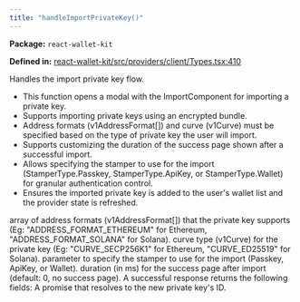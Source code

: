 ```yaml
---
title: "handleImportPrivateKey()"
---
```



<p><strong>Package:</strong> <code>react-wallet-kit</code></p>

<p><strong>Defined in:</strong> <a href="https://github.com/tkhq/sdk/blob/main/packages/react-wallet-kit/src/providers/client/Types.tsx#L410">react-wallet-kit/src/providers/client/Types.tsx:410</a></p>

<H3Bordered text="Overview" />

Handles the import private key flow.

<ul>
  <li>This function opens a modal with the ImportComponent for importing a private key.</li>
  <li>Supports importing private keys using an encrypted bundle.</li>
  <li>Address formats (v1AddressFormat[]) and curve (v1Curve) must be specified based on the type of private key the user will import.</li>
  <li>Supports customizing the duration of the success page shown after a successful import.</li>
  <li>Allows specifying the stamper to use for the import (StamperType.Passkey, StamperType.ApiKey, or StamperType.Wallet) for granular authentication control.</li>
  <li>Ensures the imported private key is added to the user's wallet list and the provider state is refreshed.</li>
</ul>

<H3Bordered text="Parameters" />

<ParamField body="params" type='object' required={false} path="params" >
  <Expandable title="params details">
    <NestedParam parentKey="params" childKey="addressFormats" type='v1AddressFormat[]' required={true}>
array of address formats (v1AddressFormat[]) that the private key supports (Eg: "ADDRESS_FORMAT_ETHEREUM" for Ethereum, "ADDRESS_FORMAT_SOLANA" for Solana).
</NestedParam>
    <NestedParam parentKey="params" childKey="curve" type='v1Curve' required={true}>
curve type (v1Curve) for the private key (Eg: "CURVE_SECP256K1" for Ethereum, "CURVE_ED25519" for Solana).
</NestedParam>
    <NestedParam parentKey="params" childKey="stampWith" type='StamperType' required={false}>
parameter to specify the stamper to use for the import (Passkey, ApiKey, or Wallet).
</NestedParam>
    <NestedParam parentKey="params" childKey="successPageDuration" type='number' required={false}>
duration (in ms) for the success page after import (default: 0, no success page).
</NestedParam>
  </Expandable>
</ParamField>

<H3Bordered text="Response" />
A successful response returns the following fields:

<ResponseField name="returns" type="string" required={true}>
  A promise that resolves to the new private key's ID.
</ResponseField>
